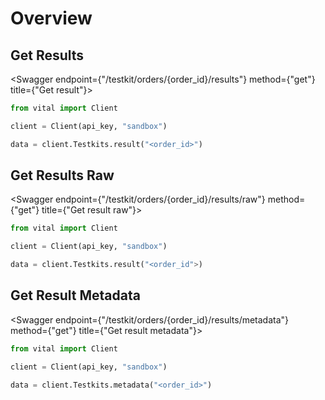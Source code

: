 
# Overview

## Get Results

<Swagger endpoint={"/testkit/orders/{order_id}/results"} method={"get"} title={"Get result"}>

```python
from vital import Client

client = Client(api_key, "sandbox")

data = client.Testkits.result("<order_id>")
```

</Swagger>

## Get Results Raw

<Swagger endpoint={"/testkit/orders/{order_id}/results/raw"} method={"get"} title={"Get result raw"}>

```python
from vital import Client

client = Client(api_key, "sandbox")

data = client.Testkits.result("<order_id">)
```

</Swagger>

## Get Result Metadata

<Swagger endpoint={"/testkit/orders/{order_id}/results/metadata"} method={"get"} title={"Get result metadata"}>

```python
from vital import Client

client = Client(api_key, "sandbox")

data = client.Testkits.metadata("<order_id>")
```

</Swagger>
